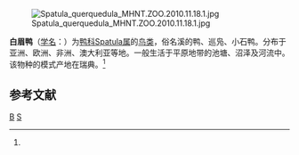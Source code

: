 {{noteTA
|1=zh-cn:鸭科; zh-tw:雁鴨科; 
}}
{{Speciesbox 
| taxon = Anas querquedula
| status = LC 
| status_system = IUCN3.1
| status_ref =<ref name="IUCN">{{IUCN2010.3 |assessors=[[BirdLife_International|BirdLife International]] |year=2009 |id=141529/0 |title=Anas |downloaded=25 Aug 2010
}}</ref>
| image = Garganey (Anas querquedula) RWD3.jpg
| genus = Spatula
| species = querquedula
| authority = ([[卡尔·林奈|Linnaeus]])<ref name='id1417'>{{cite web| url =http://www.bioinfo.cn/db05/BjdwSpecies.php?action=view&id=1417| title =白眉鸭| work =《中国动物物种编目数据库》| publisher =中国科学院微生物研究所| author =中国科学院动物研究所| accessdate =2009-04-04| deadurl =yes| archiveurl =https://web.archive.org/web/20160305025940/http://www.bioinfo.cn/db05/BjdwSpecies.php?action=view&id=1417| archivedate =2016-03-05}}</ref>
| synonyms = ''Anas querquedula'' <small>Linnaeus, 1758</small>
| range_map = Spatula querquedula map.svg
}}
[[File:Spatula_querquedula_MHNT.ZOO.2010.11.18.1.jpg|thumb]]

'''白眉鸭'''（[[学名|学名]]：{{lang|la|''Spatula querquedula''}}）为[[鸭科|鸭科]][[Spatula属|Spatula属]]的[[鸟类|鸟类]]，俗名溪的鸭、巡凫、小石鸭。分布于亚洲、欧洲、非洲、澳大利亚等地。一般生活于平原地带的池塘、沼泽及河流中。该物种的模式产地在瑞典。<ref name='id1417'/>

== 参考文献 ==
{{reflist}}

{{雁形目|A2.}}
{{Taxonbar|from=Q25644}}

[[Category:鸭属|B]]
[[Category:1758年描述的鳥類|S]]